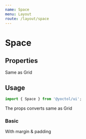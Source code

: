 ```yaml
---
name: Space
menu: Layout
route: /layout/space
---
```



# Space

## Properties

<Link to="/layout/grid#properties">
  Same as Grid
</Link>

## Usage

```js
import { Space } from '@yoctol/ui';
```

<div>
The props converts same as <Link to="/layout/grid#usage">Grid</Link>
</div>

### Basic

<Playground>
  <Space m={4} p={8} style={{ backgroundColor: '#ccc', textAlign: 'center'}}>
    With margin & padding
  </Space>
</Playground>
